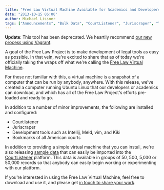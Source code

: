 ```yaml
---
title: "Free Law Virtual Machine Available for Academics and Developers"
date: "2013-10-15 06:00"
author: Michael Lissner
tags: ["Announcements", "Bulk Data", "CourtListener", "Juriscraper", "Technology"]
---
```



<p className="bg-danger alert"><strong>Update</strong>: This tool has been deprecated. We heartily recommend <a href="/2016/03/01/vagrant/">our new process using Vagrant</a>.</p>

A goal of the Free Law Project is to make development of legal tools as
easy as possible. In that vein, we're excited to share that as of today
we're officially taking the wraps off what we're calling the [Free Law
Virtual Machine](https://www.courtlistener.com/tools/free-law-machine/).

For those not familiar with this, a virtual machine is a snapshot of a
computer that can be run by anybody, anywhere. With this release, we've
created a computer running Ubuntu Linux that our developers or academics
can download, and which has all of the Free Law Project's efforts
pre-loaded and ready to go.

In addition to a number of minor improvements, the following are
installed and configured:

-   Courtlistener
-   Juriscraper
-   Development tools such as Intellij, Meld, vim, and Kiki
-   Bookmarks of all American courts

In addition to providing a simple virtual machine that you can install,
we're also releasing [sample
data](https://www.courtlistener.com/tools/sample-data/) that can easily
be imported into the [CourtListener](https://www.courtlistener.com)
platform. This data is available in groups of 50, 500, 5,000 or 50,000
records so that anybody can easily begin working or experimenting with
our platform.

If you're interested in using the Free Law Virtual Machine, feel free to
download and use it, and please get [in touch to share your work][c].

[c]: /contact/

